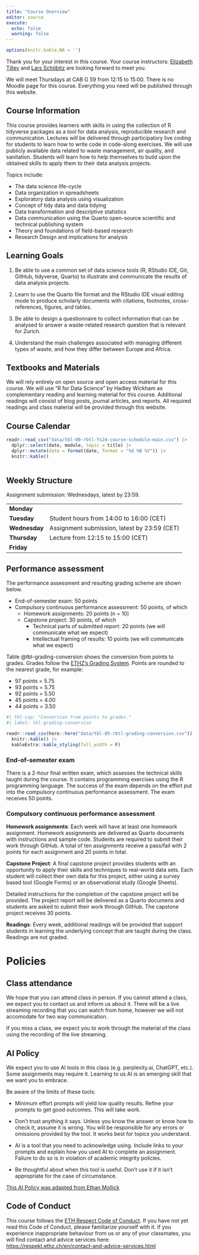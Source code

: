 ```yaml
---
title: "Course Overview"
editor: source
execute: 
  echo: false
  warning: false
---
```


```r
options(knitr.kable.NA = '')
```


Thank you for your interest in this course. Your course instructors: [Elizabeth Tilley](https://ghe.ethz.ch/about/people/person-detail.MTc2MjI5.TGlzdC80MTI2LC0xNDYwMDMwNTU3.html) and [Lars Schöbitz](https://ghe.ethz.ch/about/people/person-detail.MjkyODc2.TGlzdC80MTI2LC0xNDYwMDMwNTU3.html) are looking forward to meet you.

[We will meet Thursdays at CAB G 59 from 12:15 to 15:00. There is no Moodle page for this course. Everything you need will be published through this website.]{.highlight-peach}

## Course Information

This course provides learners with skills in using the collection of R tidyverse packages as a tool for data analysis, reproducible research and communication. Lectures will be delivered through participatory live coding for students to learn how to write code in code-along exercises. We will use publicly available data related to waste management, air quality, and sanitation. Students will learn how to help themselves to build upon the obtained skills to apply them to their data analysis projects.

Topics include:

-   The data science life-cycle
-   Data organization in spreadsheets
-   Exploratory data analysis using visualization
-   Concept of tidy data and data tidying
-   Data transformation and descriptive statistics
-   Data communication using the Quarto open-source scientific and technical publishing system
- Theory and foundations of field-based research
- Research Design and implications for analysis


## Learning Goals

1.  Be able to use a common set of data science tools (R, RStudio IDE, Git, GitHub, tidyverse, Quarto) to illustrate and communicate the results of data analysis projects.

2.  Learn to use the Quarto file format and the RStudio IDE visual editing mode to produce scholarly documents with citations, footnotes, cross-references, figures, and tables.

3. Be able to design a questionnaire to collect information that can be analysed to answer a waste-related research question that is relevant for Zurich.

4. Understand the main challenges associated with managing different types of waste, and how they differ between Europe and Africa.

## Textbooks and Materials

We will rely entirely on open source and open access material for this course. We will use "R for Data Science" by Hadley Wickham as complementary reading and learning material for this course. Additional readings will consist of blog posts, journal articles, and reports. All required readings and class material will be provided through this website.

## Course Calendar

```r
readr::read_csv("data/tbl-00-rbtl-fs24-course-schedule-main.csv") |> 
  dplyr::select(date, module, topic = title) |> 
  dplyr::mutate(date = format(date, format = "%d %B %Y")) |> 
  knitr::kable()
  
```

## Weekly Structure

Assignment submission: Wednesdays, latest by 23:59.

|               |                                            |
|---------------|--------------------------------------------|
| **Monday**    |                                            |
| **Tuesday**   | Student hours from 14:00 to 16:00 (CET) |
| **Wednesday** | Assignment submission, latest by 23:59 (CET)   |
| **Thursday**  | Lecture from 12:15 to 15:00 (CET) |
| **Friday**    |                                            |


## Performance assessment

The performance assessment and resulting grading scheme are shown below.

-   End-of-semester exam: 50 points
-   Compulsory continuous performance assessment: 50 points, of which
    -   Homework assignments: 20 points (n = 10)
    -   Capstone project: 30 points, of which 
        - Technical parts of submitted report: 20 points (we will communicate what we expect) 
        - Intellectual framing of results: 10 points (we will communicate what we expect)
  
Table @tbl-grading-conversion shows the conversion from points to grades. Grades follow the [ETHZ's Grading System](https://ethz.ch/content/dam/ethz/main/education/rechtliches-abschluesse/grading.pdf). Points are rounded to the nearest grade, for example:

- 97 points = 5.75
- 93 points = 5.75
- 92 points = 5.50
- 45 points = 4.00
- 44 points = 3.50

```r
#| tbl-cap: "Conversion from points to grades."
#| label: tbl-grading-conversion

readr::read_csv(here::here("data/tbl-05-rbtl-grading-conversion.csv")) |>
  knitr::kable() |> 
  kableExtra::kable_styling(full_width = F)

```

### End-of-semester exam

There is a 2-hour final written exam, which assesses the technical skills taught during the course. It contains programming exercises using the R programming language. The success of the exam depends on the effort put into the compulsory continuous performance assessment. The exam receives 50 points.

### Compulsory continuous performance assessment

**Homework assignments**: Each week will have at least one homework assignment. Homework assignments are delivered as Quarto documents with instructions and sample code. Students are required to submit their work through GitHub. A total of ten assignments receive a pass/fail with 2 points for each assignment and 20 points in total.

**Capstone Project**: A final capstone project provides students with an opportunity to apply their skills and techniques to real-world data sets. Each student will collect their own data for this project, either using a survey based tool (Google Forms) or an observational study (Google Sheets). 

Detailed instructions for the completion of the capstone project will be provided. The project report will be delivered as a Quarto documens and students are asked to submit their work through GitHub. The capstone project receives 30 points.

**Readings**: Every week, additional readings will be provided that support students in learning the underlying concept that are taught during the class. Readings are not graded.

# Policies

## Class attendance

We hope that you can attend class in person. If you cannot attend a class, we expect you to contact us and inform us about it. There will be a live streaming recording that you can watch from home, however we will not accomodate for two way communication. 

If you miss a class, we expect you to work through the material of the class using the recording of the live streaming.

## AI Policy

We expect you to use AI tools in this class (e.g. perplexity.ai, ChatGPT, etc.). Some assignments may require it. Learning to us AI is an emerging skill that we want you to embrace. 

Be aware of the limits of these tools:

- Minimum effort prompts will yield low quality results. Refine your prompts to get good outcomes. This will take work. 

- Don't trust anything it says. Unless you know the answer or know how to check it, assume it is wrong. You will be responsible for any errors or omissions provided by the tool. It works best for topics you understand.

- AI is a tool that you need to acknowledge using. Include links to your prompts and explain how you used AI to complete an assignment. Failure to do so is in violation of academic integrity policies.

- Be thoughtful about when this tool is useful. Don't use it if it isn't appropriate for the case of circumstance.

[This AI Policy was adapted from Ethan Mollick](https://www.oneusefulthing.org/p/my-class-required-ai-heres-what-ive?utm_source=profile&utm_medium=reader2)

## Code of Conduct

This course follows the [ETH Respect Code of Conduct](https://respekt.ethz.ch/en/code-of-conduct.html). If you have not yet read this Code of Conduct, please familiarize yourself with it. If you experience inappropriate behaviour from us or any of your classmates, you will find contact and advice services here: <https://respekt.ethz.ch/en/contact-and-advice-services.html>

